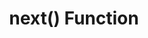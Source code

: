 ---
id: "express_tf_easy_019"
questionType: "TRUE_FALSE"
title: "next() Function"
statement: "Calling next() in middleware passes control to the next function."
difficulty: "EASY"
category: "Express"
correctAnswer: true
explanation: "next() is used to continue the middleware chain."
---